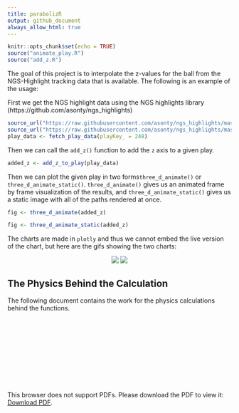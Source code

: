 ```yaml
---
title: parabolizR
output: github_document
always_allow_html: true
---
```


```r
knitr::opts_chunk$set(echo = TRUE)
source("animate_play.R")
source("add_z.R")
```

The goal of this project is to interpolate the z-values for the ball from the NGS-Highlight tracking data that is available. The following is an example of the usage:

First we get the NGS highlight data using the NGS highlights library (https://github.com/asonty/ngs_highlights)

```r

source_url("https://raw.githubusercontent.com/asonty/ngs_highlights/master/utils/scripts/data_utils.R")
source_url("https://raw.githubusercontent.com/asonty/ngs_highlights/master/utils/scripts/plot_utils.R")
play_data <- fetch_play_data(playKey_ = 248)

```

Then we can call the `add_z()` function to add the `z` axis to a given play. 

```r
added_z <- add_z_to_play(play_data)
```

Then we can plot the given play in two forms`three_d_animate()` or `three_d_animate_static()`. `three_d_animate()` gives us an animated frame by frame visualization of the results, and `three_d_animate_static()` gives us a static image with all of the paths rendered at once. 

```r
fig <- three_d_animate(added_z)
```

```r
fig <- three_d_animate_static(added_z)
```

The charts are made in `plotly` and thus we cannot embed the live version of the chart, but here are the gifs showing the two charts: 


<center>
![](animated_play.gif)
![](static_example.gif)
</center>

## The Physics Behind the Calculation

The following document contains the work for the physics calculations behind the functions.

<object data="https://github.com/dutta/parabolizR/blob/master/Physics_of_Ball.pdf" type="application/pdf" width="700px" height="700px">
    <embed src="https://github.com/dutta/parabolizR/blob/master/Physics_of_Ball.pdf">
        <p>This browser does not support PDFs. Please download the PDF to view it: <a href="/Physics_of_Ball.pdf">Download PDF</a>.</p>
    </embed>
</object>




